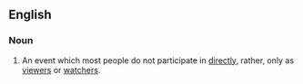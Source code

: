 ==English==

===Noun===
{{en-noun|sg=[[spectator]] [[sport]]}}

# An event which most people do not participate in [[direct]]ly, rather, only as [[viewer]]s or [[watcher]]s.